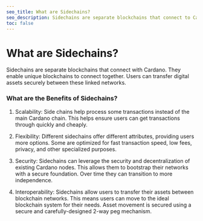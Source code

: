 ```yaml
---
seo_title: What are Sidechains?
seo_description: Sidechains are separate blockchains that connect to Cardano. They enable fast transactions, low fees, custom features, scalability, and interoperability.
toc: false
---
```


# What are Sidechains?

Sidechains are separate blockchains that connect with Cardano. They enable unique blockchains to connect together. Users can transfer digital assets securely between these linked networks.

### What are the Benefits of Sidechains?

1. Scalability: Side chains help process some transactions instead of the main Cardano chain. This helps ensure users can get transactions through quickly and cheaply.

2. Flexibility: Different sidechains offer different attributes, providing users more options. Some are optimized for fast transaction speed, low fees, privacy, and other specialized purposes.

3. Security: Sidechains can leverage the security and decentralization of existing Cardano nodes. This allows them to bootstrap their networks with a secure foundation. Over time they can transition to more independence.

4. Interoperability: Sidechains allow users to transfer their assets between blockchain networks. This means users can move to the ideal blockchain system for their needs. Asset movement is secured using a secure and carefully-designed 2-way peg mechanism.
